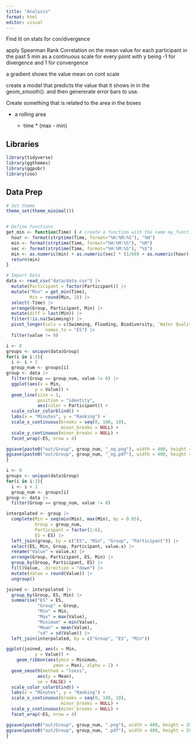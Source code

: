 ```yaml
---
title: "Analysis"
format: html
editor: visual
---
```


Find lit on stats for con/divergence

apply Spearman Rank Correlation on the mean value for each participant in the past 5 min as a continuous scale for every point with y being -1 for divergence and 1 for convergence

a gradient shows the value mean on cont scale

create a model that predicts the value that it shows in in the geom_smooth(). and then genererate error bars to use.

Create something that is related to the area in the boxes

-   a rolling area

    -   time \* (max - min)

## Libraries

```r
library(tidyverse)
library(ggthemes)
library(ggpubr)
library(zoo)
```

## Data Prep

```r

# Set theme
theme_set(theme_minimal())


# Define Functions
get_min <- function(Time) { # create a function with the name my_function
  hour <- format(strptime(Time, format="%H:%M:%S"), "%H") 
  min <- format(strptime(Time, format="%H:%M:%S"), "%M")
  sec <- format(strptime(Time, format="%H:%M:%S"), "%S") 
  min <- as.numeric(min) + as.numeric(sec) * (1/60) + as.numeric(hour) * 60
  return(min)
}

# Import Data
data <- read_csv("data/data.csv") |>
  mutate(Participant = factor(Participant)) |>
  mutate("Min" = get_min(Time),
         Min = round(Min, 2)) |>
  select(-Time) |>
  arrange(Group, Participant, Min) |>
  mutate(diff = last(Min)) |>
  filter(!is.na(Swimming)) |>
  pivot_longer(cols = c(Swimming, Flooding, Biodiversity, `Water Quality`),
               names_to = "ES") |>
  filter(value != 0)

```

```r
i <- 0
groups <- unique(data$Group)
for(i in i:3){
  i <- i + 1
  group_num <- groups[i]
group <- data |>
  filter(Group == group_num, value != 0) |>
  ggplot(aes(x = Min, 
           y = Value)) +
  geom_line(size = 1,
            position = "identity",
            aes(color = Participant)) +
  scale_color_colorblind() +
  labs(x = "Minutes", y = "Ranking") + 
  scale_x_continuous(breaks = seq(0, 100, 10),
                     minor_breaks = NULL) +
  scale_y_continuous(minor_breaks = NULL) +
  facet_wrap(~ES, nrow = 4)

ggsave(paste0("out/Group", group_num, "_og.png"), width = 400, height = 200, units = "mm", bg = "white")
ggsave(paste0("out/Group", group_num, "_og.pdf"), width = 400, height = 200, units = "mm", bg = "white")
}
```

```r
i <- 0
groups <- unique(data$Group)
for(i in i:3){
  i <- i + 1
  group_num <- groups[i]
group <- data |>
  filter(Group == group_num, value != 0) 

interpolated <- group |>
  complete(Min = seq(min(Min), max(Min), by = 0.05), 
           Group = group_num,
           Participant = factor(1:6),
           ES = ES) |>
  left_join(group, by = c("ES", "Min", "Group", "Participant")) |>
  select(ES, Min, Group, Participant, value.x) |>
  rename("Value" = value.x) |>
  arrange(Group, Participant, ES, Min) |>
  group_by(Group, Participant, ES) |>
  fill(Value, .direction = "down") |>
  mutate(Value = round(Value)) |>
  ungroup()

joined <- interpolated |>
  group_by(Group, ES, Min) |>
  summarise("ES" = ES,
            "Group" = Group,
            "Min" = Min,
            "Max" = max(Value),
            "Minimum" = min(Value),
            "Mean" = mean(Value),
            "sd" = sd(Value)) |>
  left_join(interpolated, by = c("Group", "ES", "Min")) 

ggplot(joined, aes(x = Min, 
           y = Value)) +
    geom_ribbon(aes(ymin = Minimum,
                  ymax = Max), alpha = 1) +
  geom_smooth(method = "loess",
            aes(y = Mean),
            se = FALSE) +
  scale_color_colorblind() +
  labs(x = "Minutes", y = "Ranking") + 
  scale_x_continuous(breaks = seq(0, 100, 10),
                     minor_breaks = NULL) +
  scale_y_continuous(minor_breaks = NULL) +
  facet_wrap(~ES, nrow = 4)

ggsave(paste0("out/Group", group_num, ".png"), width = 400, height = 200, units = "mm", bg = "white")
ggsave(paste0("out/Group", group_num, ".pdf"), width = 400, height = 200, units = "mm", bg = "white")
}
```
